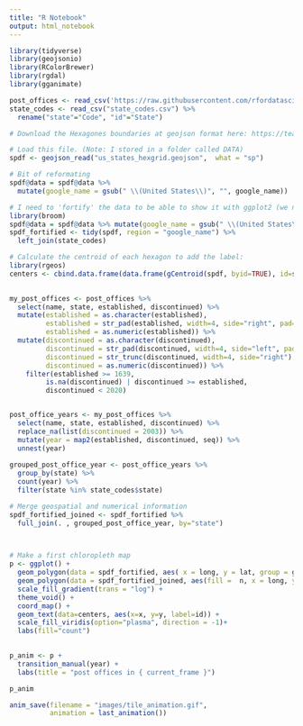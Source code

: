 ```yaml
---
title: "R Notebook"
output: html_notebook
---
```


```r
library(tidyverse)
library(geojsonio)
library(RColorBrewer)
library(rgdal)
library(gganimate)
```

```r
post_offices <- read_csv('https://raw.githubusercontent.com/rfordatascience/tidytuesday/master/data/2021/2021-04-13/post_offices.csv')
state_codes <- read_csv("state_codes.csv") %>%
  rename("state"="Code", "id"="State")
```


```r

# Download the Hexagones boundaries at geojson format here: https://team.carto.com/u/andrew/tables/andrew.us_states_hexgrid/public/map.

# Load this file. (Note: I stored in a folder called DATA)
spdf <- geojson_read("us_states_hexgrid.geojson",  what = "sp")

# Bit of reformating
spdf@data = spdf@data %>%
  mutate(google_name = gsub(" \\(United States\\)", "", google_name))

```


```r
# I need to 'fortify' the data to be able to show it with ggplot2 (we need a data frame format)
library(broom)
spdf@data = spdf@data %>% mutate(google_name = gsub(" \\(United States\\)", "", google_name))
spdf_fortified <- tidy(spdf, region = "google_name") %>%
  left_join(state_codes)

# Calculate the centroid of each hexagon to add the label:
library(rgeos)
centers <- cbind.data.frame(data.frame(gCentroid(spdf, byid=TRUE), id=spdf@data$iso3166_2))
 
```

```r

my_post_offices <- post_offices %>%
  select(name, state, established, discontinued) %>%
  mutate(established = as.character(established), 
         established = str_pad(established, width=4, side="right", pad="0"),
         established = as.numeric(established)) %>% 
  mutate(discontinued = as.character(discontinued), 
         discontinued = str_pad(discontinued, width=4, side="left", pad="1"),
         discontinued = str_trunc(discontinued, width=4, side="right"),
         discontinued = as.numeric(discontinued)) %>%
    filter(established >= 1639,
         is.na(discontinued) | discontinued >= established, 
         discontinued < 2020)


post_office_years <- my_post_offices %>%
  select(name, state, established, discontinued) %>%
  replace_na(list(discontinued = 2003)) %>%
  mutate(year = map2(established, discontinued, seq)) %>%
  unnest(year)
  
grouped_post_office_year <- post_office_years %>%
  group_by(state) %>%
  count(year) %>%
  filter(state %in% state_codes$state)

```

```r
# Merge geospatial and numerical information
spdf_fortified_joined <- spdf_fortified %>%
  full_join(. , grouped_post_office_year, by="state") 


 
# Make a first chloropleth map
p <- ggplot() +
  geom_polygon(data = spdf_fortified, aes( x = long, y = lat, group = group), fill="white", color="black")+
  geom_polygon(data = spdf_fortified_joined, aes(fill =  n, x = long, y = lat, group = group)) +
  scale_fill_gradient(trans = "log") +
  theme_void() +
  coord_map() +
  geom_text(data=centers, aes(x=x, y=y, label=id)) +
  scale_fill_viridis(option="plasma", direction = -1)+
  labs(fill="count")
  

p_anim <- p +
  transition_manual(year) +
  labs(title = "post offices in { current_frame }")

p_anim

anim_save(filename = "images/tile_animation.gif", 
          animation = last_animation()) 
```
